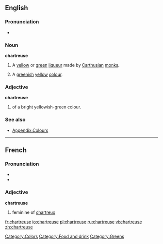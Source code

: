 ==English==

===Pronunciation===
*{{audio|en-us-chartreuse.ogg|Audio (US)}}

===Noun===
'''chartreuse '''

# A [[yellow]] or [[green]] [[liqueur]] made by [[Carthusian]] [[monk]]s.
# {{colour}} A [[green]]ish [[yellow]] [[colour]].
#:{{color panel|green chartreuse|2=7FFF00}}
#:{{color panel|yellow chartreuse|2=DFFF00}}

===Adjective===
'''chartreuse'''

# {{colour}} of a bright yellowish-green colour.

===See also===
*[[Appendix:Colours]]

[[Category:Colors]]
[[Category:Food and drink]]
[[Category:Greens]]

----

==French==

===Pronunciation===
*{{IPA|/ʃaʁ.tʁøz/}}
*{{SAMPA|/SaR.tR2z/}}

===Adjective===
'''chartreuse'''

# feminine of [[chartreux]]

[[fr:chartreuse]]
[[io:chartreuse]]
[[pl:chartreuse]]
[[ru:chartreuse]]
[[vi:chartreuse]]
[[zh:chartreuse]]